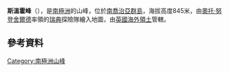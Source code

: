 {{coord|54|20|S|36|32|W|display=title}}

'''斯溫霍峰'''（{{lang-en|Swinhoe Peak}}），是[[南極洲|南極洲]]的山峰，位於[[南喬治亞群島|南喬治亞群島]]，海拔高度845米，由[[奧托·努登舍爾德|奧托·努登舍爾德]]率領的[[瑞典|瑞典]]探險隊繪入地圖，由[[英國海外領土|英國海外領土]]管轄。

==參考資料==
{{usgs-gazetteer}}

{{Antarctica-geo-stub}}
[[Category:南極洲山峰|Category:南極洲山峰]]